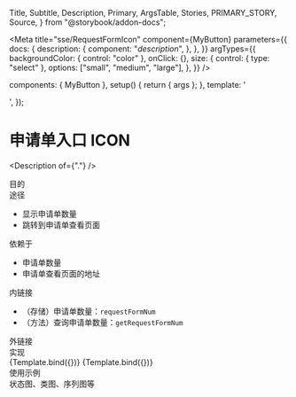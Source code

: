   Title,
  Subtitle,
  Description,
  Primary,
  ArgsTable,
  Stories,
  PRIMARY_STORY,
  Source,
} from "@storybook/addon-docs";

<Meta
  title="sse/RequestFormIcon"
  component={MyButton}
  parameters={{
    docs: {
      description: {
        component: "_description_",
      },
    },
  }}
  argTypes={{
    backgroundColor: { control: "color" },
    onClick: {},
    size: {
      control: { type: "select" },
      options: ["small", "medium", "large"],
    },
  }}
/>

  components: { MyButton },
  setup() {
    return { args };
  },
  template: '<div><my-button v-bind="args" /></div>',
});

# 申请单入口 ICON 

<Description of={"."} />

<Prototype />

<div className="subheading">目的</div>
<div className="subheading">途径</div>

  - 显示申请单数量
  - 跳转到申请单查看页面

<div className="subheading">依赖于</div>

  - 申请单数量
  - 申请单查看页面的地址

<div className="subheading">内链接</div>

  - （存储）申请单数量：`requestFormNum`
  - （方法）查询申请单数量：`getRequestFormNum`

<div className="subheading">外链接</div>
<div className="subheading">实现</div>

<Canvas columns={5}>
  <Story name="Secondary" args={{ label: "secondary" }}>
    {Template.bind({})}
  </Story>
  <Story name="Large" args={{ size: "large", label: "Button" }}>
    {Template.bind({})}
  </Story>
</Canvas>

<div className="subheading">使用示例</div>

<Source dark id="." />

<div className="subheading">状态图、类图、序列图等</div>

<Chart />

<style>
  {`
    .subheading {
      --mediumdark: '#999999';
      font-weight: 900;
      font-size: 16px;
      color: #999;
      letter-spacing: 6px;
      line-height: 24px;
      text-transform: uppercase;
      margin-bottom: 12px;
      margin-top: 40px;
    }
`}
</style>
